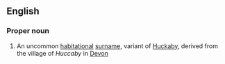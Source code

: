 ==English==

===Proper noun===
{{en-proper noun}}

# An uncommon [[habitational]] [[surname]], variant of [[Huckaby]], derived from the village of ''Huccaby'' in [[Devon]]